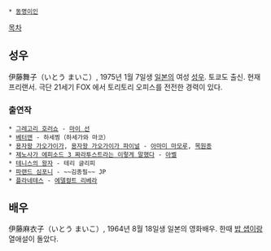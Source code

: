  * [[동명이인]]

[[목차]]

== 성우 ==
伊藤舞子（いとう まいこ）, 1975년 1월 7일생 [[일본]]의 여성 [[성우]]. 토쿄도 출신. 현재 프리랜서.
극단 21세기 FOX 에서 토리토리 오피스를 전전한 경력이 있다.

=== 출연작 ===
 * [[그레고리 호러쇼]] - [[마이 선]]
 * [[베터맨]] - 하세찡（하세가와 마코）
 * [[용자왕 가오가이가]], [[용자왕 가오가이가 파이널]] - [[아마미 마모루]], [[목원종]]
 * [[제노사가 에피소드 3 짜라투스트라는 이렇게 말했다]] - [[아벨]]
 * [[테니스의 왕자]] - 테리 글리피
 * [[파랜드 심포니]] - ~~김종필~~ JP
 * [[플라네테스]] - [[에델컬트 리베라]]

== 배우 ==
伊藤麻衣子（いとう まいこ）, 1964년 8월 18일생 일본의 영화배우. 한때 [[밥 샙]]이랑 열애설이 돌았다.
